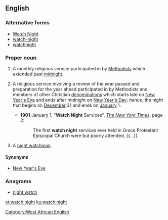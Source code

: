 ==English==
{{was wotd|2015|December|31}}
{{wikipedia|Watchnight}}

===Alternative forms===
* [[Watch Night]]
* [[watch-night]]
* [[watchnight]]

===Proper noun===
{{en-proper noun}}

# {{context|Christianity|historical|lang=en}} A monthly religious service participated in by [[Methodist]]s which extended past [[midnight]].
# {{context|Christianity|lang=en}} A religious service involving a review of the year passed and preparation for the year ahead participated in by Methodists and members of other Christian [[denomination]]s which starts late on [[New Year's Eve]] and ends after midnight on [[New Year's Day]]; ''hence'', the night that begins on [[December]] 31 and ends on [[January]] 1.
#* '''1901''' January 1, "'''Watch Night''' Services", ''[[w:The New York Times|The New York Times]]'', page 2:
#*: The first '''watch night''' services ever held in Grace Protestant Episcopal Church were but poorly attended, {{...}}
# {{context|West African|lang=en}} A [[night watchman]].

====Synonyms====
* [[New Year's Eve]] {{qualifier|not religious}}

===Anagrams===
* [[night watch#English|night watch]]

[[Category:West African English]]

[[et:watch night]]
[[ku:watch night]]